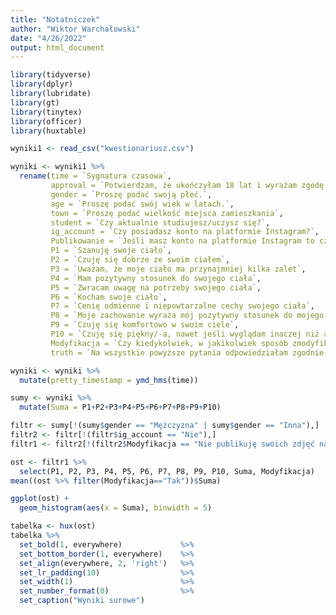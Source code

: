 ```yaml
---
title: "Notatniczek"
author: "Wiktor Warchałowski"
date: "4/26/2022"
output: html_document
---
```

```r
library(tidyverse)
library(dplyr)
library(lubridate)
library(gt)
library(tinytex)
library(officer)
library(huxtable)
```
```r
wyniki1 <- read_csv("kwestionariusz.csv")
```
```r
wyniki <- wyniki1 %>%
  rename(time = `Sygnatura czasowa`,
         approval = `Potwierdzam, że ukończyłam 18 lat i wyrażam zgodę na udział w badaniu`,
         gender = `Proszę podać swoją płeć.`,
         age = `Proszę podać swój wiek w latach.`,
         town = `Proszę podać wielkość miejsca zamieszkania`,
         student = `Czy aktualnie studiujesz/uczysz się?`,
         ig_account = `Czy posiadasz konto na platformie Instagram?`,
         Publikowanie = `Jeśli masz konto na platformie Instagram to czy udostępniasz na niej zdjęcia swojego wizerunku?`,
         P1 = `Szanuję swoje ciało`,
         P2 = `Czuję się dobrze ze swoim ciałem`,
         P3 = `Uważam, że moje ciało ma przynajmniej kilka zalet`,
         P4 = `Mam pozytywny stosunek do swojego ciała`,
         P5 = `Zwracam uwagę na potrzeby swojego ciała`,
         P6 = `Kocham swoje ciało`,
         P7 = `Cenię odmienne i niepowtarzalne cechy swojego ciała`,
         P8 = `Moje zachowanie wyraża mój pozytywny stosunek do mojego ciała; na przykład chodzę z podniesioną głową i uśmiecham się`,
         P9 = `Czuję się komfortowo w swoim ciele`,
         P10 = `Czuję się piękny/-a, nawet jeśli wyglądam inaczej niż atrakcyjne osoby prezentowane w mediach (np. modele/modelki, aktorzy/aktorki)`,
         Modyfikacja = `Czy kiedykolwiek, w jakikolwiek sposób zmodyfikowałaś zdjęcie swojego wizerunku na platformie Instagram tak, aby prezentować się na nim lepiej (prosimy o nieuwzględnianie filtrów, które jedynie zmieniają kolory na zdjęciach)?`,
         truth = `Na wszystkie powyższe pytania odpowiedziałam zgodnie z prawdą i wyrażam zgodę na użycie ich w analizie wyników badania.`)
```
```r
wyniki <- wyniki %>%
  mutate(pretty_timestamp = ymd_hms(time))
```

```r
sumy <- wyniki %>%
  mutate(Suma = P1+P2+P3+P4+P5+P6+P7+P8+P9+P10)
```

```r
filtr <- sumy[!(sumy$gender == "Mężczyzna" | sumy$gender == "Inna"),]
filtr2 <- filtr[!(filtr$ig_account == "Nie"),]
filtr1 <- filtr2[!(filtr2$Modyfikacja == "Nie publikuję swoich zdjęć na platformie Instagram"),]
```

```r
ost <- filtr1 %>%
  select(P1, P2, P3, P4, P5, P6, P7, P8, P9, P10, Suma, Modyfikacja)
mean((ost %>% filter(Modyfikacja=="Tak"))$Suma)
```

```r
ggplot(ost) +
  geom_histogram(aes(x = Suma), binwidth = 5)
```

```r
tabelka <- hux(ost)
tabelka %>%
  set_bold(1, everywhere)             %>%
  set_bottom_border(1, everywhere)    %>%
  set_align(everywhere, 2, 'right')   %>%
  set_lr_padding(10)                  %>%
  set_width(1)                        %>%
  set_number_format(0)                %>%
  set_caption("Wyniki surowe")
```